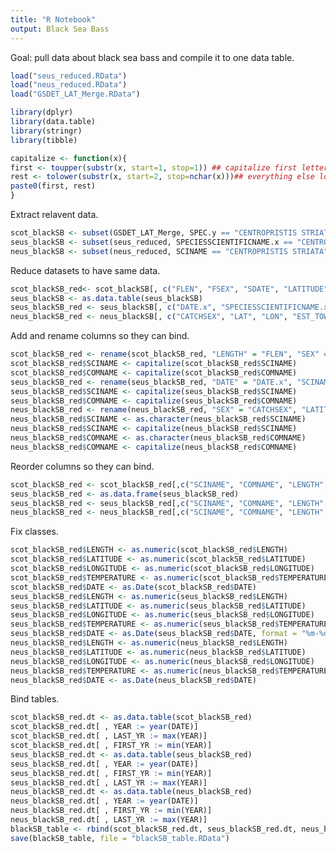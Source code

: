 ```yaml
---
title: "R Notebook"
output: Black Sea Bass
---
```


Goal: pull data about black sea bass and compile it to one data table.

```r
load("seus_reduced.RData")
load("neus_reduced.RData")
load("GSDET_LAT_Merge.RData")

library(dplyr)
library(data.table)
library(stringr)
library(tibble)

capitalize <- function(x){
first <- toupper(substr(x, start=1, stop=1)) ## capitalize first letter
rest <- tolower(substr(x, start=2, stop=nchar(x)))## everything else lowercase
paste0(first, rest)
}
```

Extract relavent data.
```r
scot_blackSB <- subset(GSDET_LAT_Merge, SPEC.y == "CENTROPRISTIS STRIATA")
seus_blackSB <- subset(seus_reduced, SPECIESSCIENTIFICNAME.x == "CENTROPRISTIS STRIATA")
neus_blackSB <- subset(neus_reduced, SCINAME == "CENTROPRISTIS STRIATA")
```

Reduce datasets to have same data.
```r
scot_blackSB_red<- scot_blackSB[, c("FLEN", "FSEX", "SDATE", "LATITUDE", "LONGITUDE", "BOTTOM_TEMPERATURE", "SPEC.y", "COMM")]
seus_blackSB <- as.data.table(seus_blackSB)
seus_blackSB_red <- seus_blackSB[, c("DATE.x", "SPECIESSCIENTIFICNAME.x", "SPECIESCOMMONNAME.x", "TEMPBOTTOM.x", "LATITUDESTART.x", "LONGITUDESTART", "LEN1", "SEXDESCRIPTION")]
neus_blackSB_red <- neus_blackSB[, c("CATCHSEX", "LAT", "LON", "EST_TOWDATE", "BOTTEMP", "LENGTH", "SCINAME", "COMNAME")]
```

Add and rename columns so they can bind.
```r
scot_blackSB_red <- rename(scot_blackSB_red, "LENGTH" = "FLEN", "SEX" = "FSEX", "TEMPERATURE" = "BOTTOM_TEMPERATURE", "DATE" = "SDATE", "SCINAME" = "SPEC.y", "COMNAME" = "COMM")
scot_blackSB_red$SCINAME <- capitalize(scot_blackSB_red$SCINAME)
scot_blackSB_red$COMNAME <- capitalize(scot_blackSB_red$COMNAME)
seus_blackSB_red <- rename(seus_blackSB_red, "DATE" = "DATE.x", "SCINAME" = "SPECIESSCIENTIFICNAME.x", "COMNAME" = "SPECIESCOMMONNAME.x", "TEMPERATURE" = "TEMPBOTTOM.x", "LATITUDE" = "LATITUDESTART.x", "LONGITUDE" = "LONGITUDESTART", "LENGTH" = "LEN1", "SEX" = "SEXDESCRIPTION")
seus_blackSB_red$SCINAME <- capitalize(seus_blackSB_red$SCINAME)
seus_blackSB_red$COMNAME <- capitalize(seus_blackSB_red$COMNAME)
neus_blackSB_red <- rename(neus_blackSB_red, "SEX" = "CATCHSEX", "LATITUDE" = "LAT", "LONGITUDE" = "LON", "DATE" = "EST_TOWDATE", "TEMPERATURE" = "BOTTEMP")
neus_blackSB_red$SCINAME <- as.character(neus_blackSB_red$SCINAME)
neus_blackSB_red$SCINAME <- capitalize(neus_blackSB_red$SCINAME)
neus_blackSB_red$COMNAME <- as.character(neus_blackSB_red$COMNAME)
neus_blackSB_red$COMNAME <- capitalize(neus_blackSB_red$COMNAME)
```

Reorder columns so they can bind.
```r
scot_blackSB_red <- scot_blackSB_red[,c("SCINAME", "COMNAME", "LENGTH", "SEX", "LATITUDE", "LONGITUDE", "TEMPERATURE", "DATE")]
seus_blackSB_red <- as.data.frame(seus_blackSB_red)
seus_blackSB_red <- seus_blackSB_red[,c("SCINAME", "COMNAME", "LENGTH", "SEX", "LATITUDE", "LONGITUDE", "TEMPERATURE", "DATE")]
neus_blackSB_red <- neus_blackSB_red[,c("SCINAME", "COMNAME", "LENGTH", "SEX", "LATITUDE", "LONGITUDE", "TEMPERATURE", "DATE")]
```

Fix classes.
```r
scot_blackSB_red$LENGTH <- as.numeric(scot_blackSB_red$LENGTH)
scot_blackSB_red$LATITUDE <- as.numeric(scot_blackSB_red$LATITUDE)
scot_blackSB_red$LONGITUDE <- as.numeric(scot_blackSB_red$LONGITUDE)
scot_blackSB_red$TEMPERATURE <- as.numeric(scot_blackSB_red$TEMPERATURE)
scot_blackSB_red$DATE <- as.Date(scot_blackSB_red$DATE)
seus_blackSB_red$LENGTH <- as.numeric(seus_blackSB_red$LENGTH)
seus_blackSB_red$LATITUDE <- as.numeric(seus_blackSB_red$LATITUDE)
seus_blackSB_red$LONGITUDE <- as.numeric(seus_blackSB_red$LONGITUDE)
seus_blackSB_red$TEMPERATURE <- as.numeric(seus_blackSB_red$TEMPERATURE)
seus_blackSB_red$DATE <- as.Date(seus_blackSB_red$DATE, format = "%m-%d-%Y")
neus_blackSB_red$LENGTH <- as.numeric(neus_blackSB_red$LENGTH)
neus_blackSB_red$LATITUDE <- as.numeric(neus_blackSB_red$LATITUDE)
neus_blackSB_red$LONGITUDE <- as.numeric(neus_blackSB_red$LONGITUDE)
neus_blackSB_red$TEMPERATURE <- as.numeric(neus_blackSB_red$TEMPERATURE)
neus_blackSB_red$DATE <- as.Date(neus_blackSB_red$DATE)
```

Bind tables.
```r
scot_blackSB_red.dt <- as.data.table(scot_blackSB_red)
scot_blackSB_red.dt[ , YEAR := year(DATE)]
scot_blackSB_red.dt[ , LAST_YR := max(YEAR)]
scot_blackSB_red.dt[ , FIRST_YR := min(YEAR)]
seus_blackSB_red.dt <- as.data.table(seus_blackSB_red)
seus_blackSB_red.dt[ , YEAR := year(DATE)]
seus_blackSB_red.dt[ , FIRST_YR := min(YEAR)]
seus_blackSB_red.dt[ , LAST_YR := max(YEAR)]
neus_blackSB_red.dt <- as.data.table(neus_blackSB_red)
neus_blackSB_red.dt[ , YEAR := year(DATE)]
neus_blackSB_red.dt[ , FIRST_YR := min(YEAR)]
neus_blackSB_red.dt[ , LAST_YR := max(YEAR)]
blackSB_table <- rbind(scot_blackSB_red.dt, seus_blackSB_red.dt, neus_blackSB_red.dt)
save(blackSB_table, file = "blackSB_table.RData")
```


